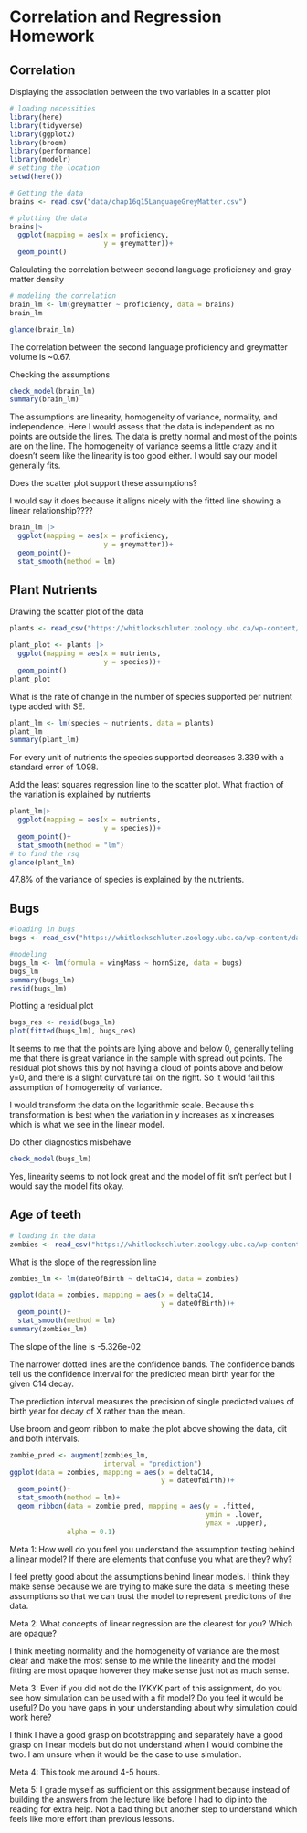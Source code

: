# Correlation and Regression Homework

## Correlation
Displaying the association between the two variables in a scatter plot
```r
# loading necessities
library(here)
library(tidyverse)
library(ggplot2)
library(broom)
library(performance)
library(modelr)
# setting the location
setwd(here())

# Getting the data
brains <- read.csv("data/chap16q15LanguageGreyMatter.csv")

# plotting the data
brains|>
  ggplot(mapping = aes(x = proficiency,
                       y = greymatter))+
  geom_point()
```

Calculating the correlation between second language proficiency and gray-matter density
```r
# modeling the correlation
brain_lm <- lm(greymatter ~ proficiency, data = brains)
brain_lm

glance(brain_lm)
```
The correlation between the second language proficiency and greymatter volume is ~0.67.

Checking the assumptions
```r
check_model(brain_lm)
summary(brain_lm)
```
The assumptions are linearity, homogeneity of variance, normality, and independence. Here I would assess that the data is independent as no points are outside the lines. The data is pretty normal and most of the points are on the line. The homogeneity of variance seems a little crazy and it doesn't seem like the linearity is too good either. I would say our model generally fits. 

Does the scatter plot support these assumptions?

I would say it does because it aligns nicely with the fitted line showing a linear relationship????
```r
brain_lm |>
  ggplot(mapping = aes(x = proficiency,
                       y = greymatter))+
  geom_point()+
  stat_smooth(method = lm)
```

## Plant Nutrients
Drawing the scatter plot of the data
```r
plants <- read_csv("https://whitlockschluter.zoology.ubc.ca/wp-content/data/chapter17/chap17q19GrasslandNutrientsPlantSpecies.csv")

plant_plot <- plants |>
  ggplot(mapping = aes(x = nutrients,
                       y = species))+
  geom_point()
plant_plot
```

What is the rate of change in the number of species supported per nutrient type added with SE. 
```r
plant_lm <- lm(species ~ nutrients, data = plants)
plant_lm
summary(plant_lm)
```
For every unit of nutrients the species supported decreases 3.339 with a standard error of 1.098.

Add the least squares regression line to the scatter plot. What fraction of the variation is explained by nutrients
```r
plant_lm|>
  ggplot(mapping = aes(x = nutrients,
                       y = species))+
  geom_point()+
  stat_smooth(method = "lm")
# to find the rsq
glance(plant_lm)
```
47.8% of the variance of species is explained by the nutrients. 

## Bugs
```r
#loading in bugs
bugs <- read_csv("https://whitlockschluter.zoology.ubc.ca/wp-content/data/chapter17/chap17q25BeetleWingsAndHorns.csv")

#modeling
bugs_lm <- lm(formula = wingMass ~ hornSize, data = bugs)
bugs_lm
summary(bugs_lm)
resid(bugs_lm)
```
Plotting a residual plot
```r
bugs_res <- resid(bugs_lm)
plot(fitted(bugs_lm), bugs_res)
```
It seems to me that the points are lying above and below 0, generally telling me that there is great variance in the sample with spread out points. The residual plot shows this by not having a cloud of points above and below y=0, and there is a slight curvature tail on the right. So it would fail this assumption of homogeneity of variance. 


I would transform the data on the logarithmic scale. Because this transformation is best when the variation in y increases as x increases which is what we see in the linear model. 

Do other diagnostics misbehave
```r
check_model(bugs_lm)
```
Yes, linearity seems to not look great and the model of fit isn't perfect but I would say the model fits okay. 

## Age of teeth

```r
# loading in the data
zombies <- read_csv("https://whitlockschluter.zoology.ubc.ca/wp-content/data/chapter17/chap17q30NuclearTeeth.csv")

```

What is the slope of the regression line
```r
zombies_lm <- lm(dateOfBirth ~ deltaC14, data = zombies)

ggplot(data = zombies, mapping = aes(x = deltaC14,
                                     y = dateOfBirth))+
  geom_point()+
  stat_smooth(method = lm)
summary(zombies_lm)
```
The slope of the line is -5.326e-02

The narrower dotted lines are the confidence bands. The confidence bands tell us the confidence interval for the predicted mean birth year for the given C14 decay.

The prediction interval measures the precision of single predicted values of birth year for decay of X rather than the mean. 

Use broom and geom ribbon to make the plot above showing the data, dit and both intervals.

```r
zombie_pred <- augment(zombies_lm,
                       interval = "prediction")
ggplot(data = zombies, mapping = aes(x = deltaC14,
                                     y = dateOfBirth))+
  geom_point()+
  stat_smooth(method = lm)+
  geom_ribbon(data = zombie_pred, mapping = aes(y = .fitted,
                                                ymin = .lower,
                                                ymax = .upper),
              alpha = 0.1)

```

Meta 1:
How well do you feel you understand the assumption testing behind a linear model? If there are elements that confuse you what are they? why?

I feel pretty good about the assumptions behind linear models. I think they make sense because we are trying to make sure the data is meeting these assumptions so that we can trust the model to represent predicitons of the data. 

Meta 2:
What concepts of linear regression are the clearest for you? Which are opaque?

I think meeting normality and the homogeneity of variance are the most clear and make the most sense to me while the linearity and the model fitting are most opaque however they make sense just not as much sense. 

Meta 3:
Even if you did not do the IYKYK part of this assignment, do you see how simulation can be used with a fit model? Do you feel it would be useful? Do you have gaps in your understanding about why simulation could work here?

I think I have a good grasp on bootstrapping and separately have a good grasp on linear models but do not understand when I would combine the two. I am unsure when it would be the case to use simulation.

Meta 4:
This took me around 4-5 hours. 

Meta 5:
I grade myself as sufficient on this assignment because instead of building the answers from the lecture like before I had to dip into the reading for extra help. Not a bad thing but another step to understand which feels like more effort than previous lessons. 
